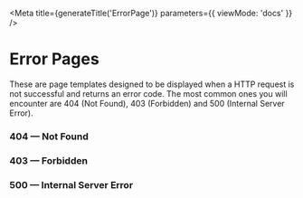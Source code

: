 

<Meta
  title={generateTitle('ErrorPage')}
  parameters={{
    viewMode: 'docs'
  }}
/>

# Error Pages

These are page templates designed to be displayed when a HTTP request is not successful and returns an error code. The most common ones you will encounter are 404 (Not Found), 403 (Forbidden) and 500 (Internal Server Error).

### 404 — Not Found
<Canvas>
  <Story story={stories.errorPage404} />
</Canvas>

### 403 — Forbidden
<Canvas>
  <Story story={stories.errorPage403} />
</Canvas>

### 500 — Internal Server Error
<Canvas>
  <Story story={stories.errorPage500} />
</Canvas>
